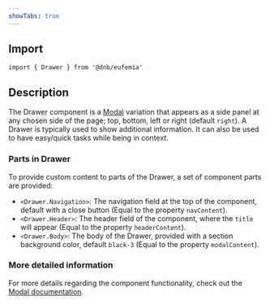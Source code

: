 ```yaml
---
showTabs: true
---
```


## Import

```tsx
import { Drawer } from '@dnb/eufemia'
```

## Description

The Drawer component is a [Modal](/uilib/components/modal) variation that appears as a side panel at any chosen side of the page; top, bottom, left or right (default `right`). A Drawer is typically used to show additional information. It can also be used to have easy/quick tasks while being in context.

### Parts in Drawer

To provide custom content to parts of the Drawer, a set of component parts are provided:

- `<Drawer.Navigation>`: The navigation field at the top of the component, default with a close button (Equal to the property `navContent`).
- `<Drawer.Header>`: The header field of the component, where the `title` will appear (Equal to the property `headerContent`).
- `<Drawer.Body>`: The body of the Drawer, provided with a section background color, default `black-3` (Equal to the property `modalContent`).

### More detailed information

For more details regarding the component functionality, check out the [Modal documentation](/uilib/components/modal).
